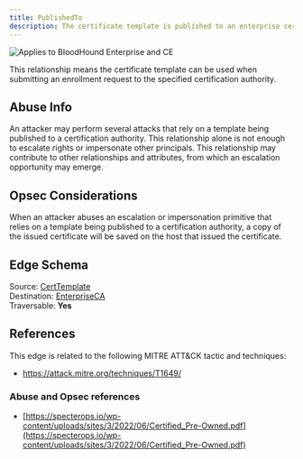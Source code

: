 ```yaml
---
title: PublishedTo
description: The certificate template is published to an enterprise certification authority. 
---
```


<img noZoom src="/assets/enterprise-AND-community-edition-pill-tag.svg" alt="Applies to BloodHound Enterprise and CE"/>

This relationship means the certificate template can be used when submitting an enrollment request to the specified
certification authority.

## Abuse Info

An attacker may perform several attacks that rely on a template being published to a certification authority. This relationship alone is not enough to escalate rights or impersonate other principals. This relationship may contribute to other relationships and attributes, from which an escalation opportunity may emerge.

## Opsec Considerations

When an attacker abuses an escalation or impersonation primitive that relies on a template being published to a certification authority, a copy of the issued certificate will be saved on the host that issued the certificate.

## Edge Schema

Source: [CertTemplate](/resources/nodes/cert-template)   
Destination: [EnterpriseCA](/resources/nodes/enterprise-ca)   
Traversable: **Yes**  

## References

This edge is related to the following MITRE ATT&CK tactic and techniques:

* https://attack.mitre.org/techniques/T1649/

### Abuse and Opsec references

* [https://specterops.io/wp-content/uploads/sites/3/2022/06/Certified_Pre-Owned.pdf](https://specterops.io/wp-content/uploads/sites/3/2022/06/Certified_Pre-Owned.pdf)

